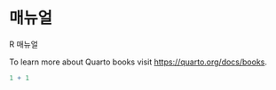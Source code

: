 # 매뉴얼 {.unnumbered}

R 매뉴얼

To learn more about Quarto books visit <https://quarto.org/docs/books>.

```r
1 + 1
```
